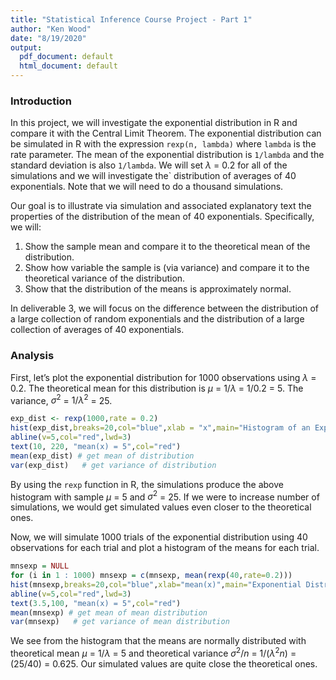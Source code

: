 ```yaml
---
title: "Statistical Inference Course Project - Part 1"
author: "Ken Wood"
date: "8/19/2020"
output:
  pdf_document: default
  html_document: default
---
```

### Introduction

In this project, we will investigate the exponential distribution in R and compare it with the Central Limit Theorem. The exponential distribution can be simulated in R with the expression `rexp(n, lambda)` where `lambda` is the rate parameter. The mean of the exponential distribution is `1/lambda` and the standard deviation is also `1/lambda`. We will set $\lambda$ = 0.2 for all of the simulations and we will investigate the` distribution of averages of 40 exponentials. Note that we will need to do a thousand simulations.

Our goal is to illustrate via simulation and associated explanatory text the properties of the distribution of the mean of 40 exponentials. Specifically, we will:

1. Show the sample mean and compare it to the theoretical mean of the distribution.
2. Show how variable the sample is (via variance) and compare it to the theoretical variance of the distribution.
3. Show that the distribution of the means is approximately normal.

In deliverable 3, we will focus on the difference between the distribution of a large collection of random exponentials and the distribution of a large collection of averages of 40 exponentials.

### Analysis

First, let's plot the exponential distribution for 1000 observations using $\lambda$ = 0.2. The theoretical mean for this distribution is $\mu$ = $1/\lambda$ = $1/0.2$ = $5$. The variance, $\sigma^2$ = $1/\lambda^2$ = $25$.


```r
exp_dist <- rexp(1000,rate = 0.2)
hist(exp_dist,breaks=20,col="blue",xlab = "x",main="Histogram of an Exponential Distribution - 1000 Observations")
abline(v=5,col="red",lwd=3)
text(10, 220, "mean(x) = 5",col="red")
mean(exp_dist) # get mean of distribution
var(exp_dist)   # get variance of distribution
```

By using the `rexp` function in R, the simulations produce the above histogram with sample $\mu$ = $5$ and $\sigma^2$ = $25$. If we were to increase number of simulations, we would get simulated values even closer to the theoretical ones.

Now, we will simulate 1000 trials of the exponential distribution using 40 observations for each trial and plot a histogram of the means for each trial.

```r
mnsexp = NULL
for (i in 1 : 1000) mnsexp = c(mnsexp, mean(rexp(40,rate=0.2)))
hist(mnsexp,breaks=20,col="blue",xlab="mean(x)",main="Exponential Distribution Means - 1000 Trials of 40 Observations")
abline(v=5,col="red",lwd=3)
text(3.5,100, "mean(x) = 5",col="red")
mean(mnsexp) # get mean of mean distribution
var(mnsexp)   # get variance of mean distribution
```
We see from the histogram that the means are normally distributed with theoretical mean $\mu$ = $1/\lambda$ = $5$ and theoretical variance $\sigma^2/n$ = $1/(\lambda^2n)$ = $(25/40)$ = $0.625$.  Our simulated values are quite close the theoretical ones.
